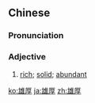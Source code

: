 ==Chinese==
{{zh-forms}}

===Pronunciation===
{{zh-pron
|m=xiónghòu
|c=hung4 hau5
|mn=qz:hiông-hiǒ/xm,zz:hiông-hō͘
|ma=Zh-xiónghòu.ogg
|cat=a
}}

===Adjective===
{{zh-adj}}

# {{lb|zh|Advanced Mandarin}} [[rich]]; [[solid]]; [[abundant]]

[[ko:雄厚]]
[[ja:雄厚]]
[[zh:雄厚]]